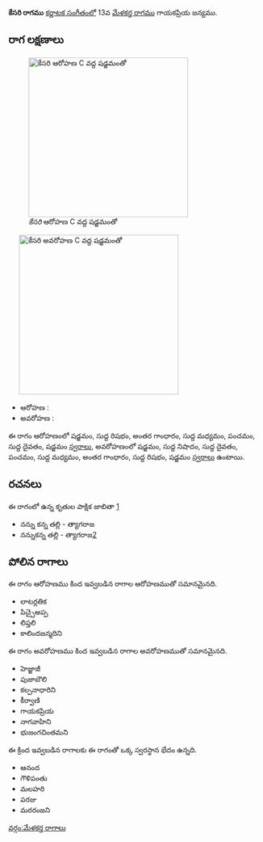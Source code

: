 {{Infobox ragam
	| name          	= కేసరి
	| synonym	    	= 
	| mela          	= 
	| chakra        	= 
	| janaka        	= 
	| type          	= షడవ-సంపూర్ణ
	| arohanam      	= {{svaraC|S|R1|G3|M1|P|D1|S'}} 
	| avarohanam    	= {{svaraC|S'|N1|D1|P|M1|G3|R1|S}}
	| jeeva         	=
	| chhaya        	=
	| nyasa         	=
	| vishesha      	= 
	| equivalent  		= 
}}
{{కర్ణాటక సంగీత రాగాలు}}
'''కేసరి రాగము''' [[కర్ణాటక సంగీతం]]లో 13వ [[మేళకర్త రాగము]] గాయకప్రియ జన్యము. 


==రాగ లక్షణాలు==
[[Image:kesari_ar_kb2wiki.png|thumb|right|316px|''కేసరి'' ఆరోహణ C వద్ద షడ్జమంతో]]
	[[Image:kesari_av_kb2wiki.png|thumb|right|316px|''కేసరి'' అవరోహణ C వద్ద షడ్జమంతో]]

* ఆరోహణ : {{svaraC|S|R1|G3|M1|P|D1|S'}} 
* అవరోహణ : {{svaraC|S'|N1|D1|P|M1|G3|R1|S}}

ఈ రాగం ఆరోహణంలో షడ్జమం, సుద్ద  రిషభం, అంతర గాంధారం, సుద్ద మధ్యమం, పంచమం, సుద్ద దైవతం, షడ్జమం [[స్వరాలు]], అవరోహణంలో షడ్జమం, సుద్ద నిషాదం, సుద్ద దైవతం, పంచమం, సుద్ద మధ్యమం, అంతర గాంధారం, సుద్ద  రిషభం, షడ్జమం [[స్వరాలు]] ఉంటాయి.

==రచనలు==
ఈ రాగంలో ఉన్న కృతుల పాక్షిక జాబితా [https://github.com/ssrihari/ragavardhini/blob/master/ragas/kritis.psv]
* నన్ను కన్న తల్లి - త్యాగరాజ
* నన్నుకన్న తల్లి - త్యాగరాజ[http://www.karnatik.com/c2585.shtml]




==పోలిన రాగాలు==
ఈ రాగం ఆరోహణము కింద ఇవ్వబడిన రాగాల ఆరోహణముతో సమానమైనది.
* లాటర్లతిక
* పిచ్చైఅప్ప
* లిప్తలి
* కాలిందజన్మదిని

ఈ రాగం అవరోహణము కింద ఇవ్వబడిన రాగాల అవరోహణముతో సమానమైనది.
* హెజ్జాజీ
* పుజాబౌలి
* కల్పనాధారిని
* కీర్వాణి
* గాయకప్రియ
* నాగవాహిని
* భుజంగచింతమని

ఈ క్రింద ఇవ్వబడిన రాగాలకు ఈ రాగంతో ఒక్క స్వరస్థాన భేదం ఉన్నది.
* ఆనంద
* గౌళిపంతు
* మలహరి
* పరజు
* మరరంజని



[[వర్గం:మేళకర్త రాగాలు]]